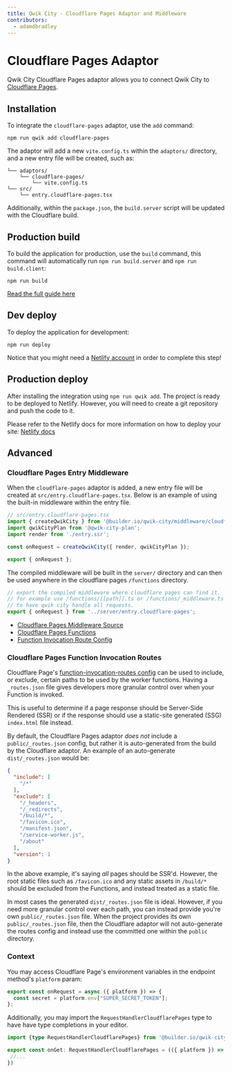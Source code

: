 ```yaml
---
title: Qwik City - Cloudflare Pages Adaptor and Middleware
contributors:
  - adamdbradley
---
```


# Cloudflare Pages Adaptor

Qwik City Cloudflare Pages adaptor allows you to connect Qwik City to [Cloudflare Pages](https://pages.cloudflare.com/).

## Installation

To integrate the `cloudflare-pages` adaptor, use the `add` command:

```shell
npm run qwik add cloudflare-pages
```

The adaptor will add a new `vite.config.ts` within the `adaptors/` directory, and a new entry file will be created, such as:

```
└── adaptors/
    └── cloudflare-pages/
        └── vite.config.ts
└── src/
    └── entry.cloudflare-pages.tsx
```

Additionally, within the `package.json`, the `build.server` script will be updated with the Cloudflare build.


## Production build

To build the application for production, use the `build` command, this command will automatically run `npm run build.server` and `npm run build.client`:

```shell
npm run build
```

[Read the full guide here](https://github.com/BuilderIO/qwik/blob/main/starters/adaptors/netlify-edge/README.md)


## Dev deploy

To deploy the application for development:

```shell
npm run deploy
```

Notice that you might need a [Netlify account](https://docs.netlify.com/get-started/) in order to complete this step!


## Production deploy

After installing the integration using `npm run qwik add`. The project is ready to be deployed to Netlify. However, you will need to create a git repository and push the code to it.

Please refer to the Netlify docs for more information on how to deploy your site: [Netlify docs](https://docs.netlify.com/site-deploys/create-deploys/)


## Advanced

### Cloudflare Pages Entry Middleware

When the `cloudflare-pages` adaptor is added, a new entry file will be created at `src/entry.cloudflare-pages.tsx`. Below is an example of using the built-in middleware within the entry file.

```typescript
// src/entry.cloudflare-pages.tsx
import { createQwikCity } from '@builder.io/qwik-city/middleware/cloudflare-pages';
import qwikCityPlan from '@qwik-city-plan';
import render from './entry.ssr';

const onRequest = createQwikCity({ render, qwikCityPlan });

export { onRequest };
```

The compiled middleware will be built in the `server/` directory and can then be used anywhere in the cloudflare pages `/functions` directory.

```typescript
// export the compiled middleware where cloudflare pages can find it.
// for example use /functions/[[path]].ts or /functions/_middleware.ts
// to have qwik city handle all requests.
export { onRequest } from '../server/entry.cloudflare-pages';
```

- [Cloudflare Pages Middleware Source](https://github.com/BuilderIO/qwik/tree/main/packages/qwik-city/middleware/cloudflare-pages/index.ts)
- [Cloudflare Pages Functions](https://developers.cloudflare.com/pages/platform/functions/)
- [Function Invocation Route Config](https://developers.cloudflare.com/pages/platform/functions/function-invocation-routes/)

### Cloudflare Pages Function Invocation Routes

Cloudflare Page's [function-invocation-routes config](https://developers.cloudflare.com/pages/platform/functions/function-invocation-routes/) can be used to include, or exclude, certain paths to be used by the worker functions. Having a `_routes.json` file gives developers more granular control over when your Function is invoked.

This is useful to determine if a page response should be Server-Side Rendered (SSR) or if the response should use a static-site generated (SSG) `index.html` file instead.

By default, the Cloudflare Pages adaptor _does not_ include a `public/_routes.json` config, but rather it is auto-generated from the build by the Cloudflare adaptor. An example of an auto-generate `dist/_routes.json` would be:

```json
{
  "include": [
    "/*"
  ],
  "exclude": [
    "/_headers",
    "/_redirects",
    "/build/*",
    "/favicon.ico",
    "/manifest.json",
    "/service-worker.js",
    "/about"
  ],
  "version": 1
}
```

In the above example, it's saying _all_ pages should be SSR'd. However, the root static files such as `/favicon.ico` and any static assets in `/build/*` should be excluded from the Functions, and instead treated as a static file.

In most cases the generated `dist/_routes.json` file is ideal. However, if you need more granular control over each path, you can instead provide you're own `public/_routes.json` file. When the project provides its own `public/_routes.json` file, then the Cloudflare adaptor will not auto-generate the routes config and instead use the committed one within the `public` directory.

### Context

You may access Cloudflare Page's environment variables in the endpoint method's `platform` param:

```javascript
export const onRequest = async ({ platform }) => {
  const secret = platform.env["SUPER_SECRET_TOKEN"];
};
```

Additionally, you may import the `RequestHandlerCloudflarePages` type to have have type completions in your editor.

```typescript
import {type RequestHandlerCloudflarePages} from '@builder.io/qwik-city/middleware/cloudflare-pages';

export const onGet: RequestHandlerCloudflarePages = (({ platform }) => {
 //...
})
```
